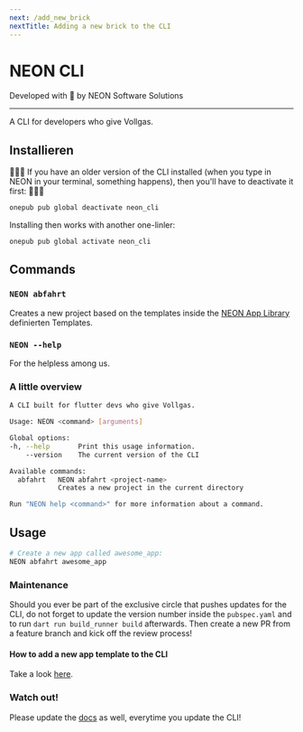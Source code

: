 ```yaml
---
next: /add_new_brick
nextTitle: Adding a new brick to the CLI
---
```


# NEON CLI

Developed with 💙 by NEON Software Solutions

---

A CLI for developers who give Vollgas.

## Installieren

🚨🚨🚨 If you have an older version of the CLI installed (when you type in NEON in your terminal, something happens), then you'll have to deactivate it first: 🚨🚨🚨

```sh
onepub pub global deactivate neon_cli
```

Installing then works with another one-linler:

```sh
onepub pub global activate neon_cli
```

## Commands

### `NEON abfahrt`

Creates a new project based on the templates inside the [NEON App Library][neon_app_library_link] definierten Templates.

### `NEON --help`

For the helpless among us.

### A little overview

```sh
A CLI built for flutter devs who give Vollgas.

Usage: NEON <command> [arguments]

Global options:
-h, --help       Print this usage information.
    --version    The current version of the CLI

Available commands:
  abfahrt   NEON abfahrt <project-name>
            Creates a new project in the current directory

Run "NEON help <command>" for more information about a command.
```

## Usage

```sh
# Create a new app called awesome_app:
NEON abfahrt awesome_app
```

### Maintenance

Should you ever be part of the exclusive circle that pushes updates for the CLI, do not forget to update the version number inside the `pubspec.yaml` and to run `dart run build_runner build` afterwards. Then create a new PR from a feature branch and kick off the review process!

#### How to add a new app template to the CLI

Take a look [here][add_option_to_cli_link].

### Watch out!

Please update the [docs][cli_docs_repo_link] as well, everytime you update the CLI!

[cli_docs_repo_link]: https://github.com/NEON-Software-Solutions/NEON_cli_docs
[neon_app_library_link]: https://github.com/NEON-Software-Solutions/neon_app_library
[add_option_to_cli_link]: https://docs.page/NEON-Software-Solutions/NEON_cli_docs/add_new_brick
